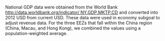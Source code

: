 National GDP data were obtained from the World Bank [http://data.worldbank.org/indicator/ NY.GDP.MKTP.CD](http://data.worldbank.org/indicator/ NY.GDP.MKTP.CD) and converted into 2012 USD from current USD.  These data were used in economy subgoal to adjust revenue data. For the three EEZs that fall within the China region (China, Macau, and Hong Kong), we combined the values using a population-weighted average.
